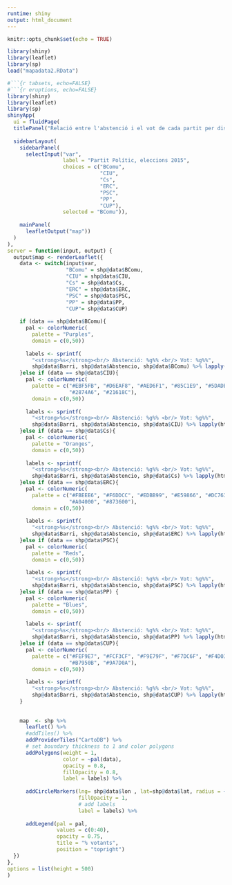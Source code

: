 ```yaml
---
runtime: shiny
output: html_document
---
```


```r
knitr::opts_chunk$set(echo = TRUE)
```

```r
library(shiny)
library(leaflet)
library(sp)
load("mapadata2.RData")
```


```r
#```{r tabsets, echo=FALSE}
#```{r eruptions, echo=FALSE}
library(shiny)
library(leaflet)
library(sp)
shinyApp(
  ui = fluidPage(
  titlePanel("Relació entre l'abstenció i el vot de cada partit per districte"),
  
  sidebarLayout(
    sidebarPanel(
      selectInput("var", 
                  label = "Partit Polític, eleccions 2015",
                  choices = c("BComu", 
                              "CIU",
                              "Cs", 
                              "ERC",
                              "PSC",
                              "PP",
                              "CUP"),
                  selected = "BComu")),
    
    mainPanel(
      leafletOutput("map"))
  )
),
server = function(input, output) {
  output$map <- renderLeaflet({
    data <- switch(input$var, 
                   "BComu" = shp@data$BComu,
                   "CIU" = shp@data$CIU,
                   "Cs" = shp@data$Cs,
                   "ERC" = shp@data$ERC,
                   "PSC" = shp@data$PSC,
                   "PP" = shp@data$PP,
                   "CUP"= shp@data$CUP)
    
    if (data == shp@data$BComu){
      pal <- colorNumeric(
        palette = "Purples",
        domain = c(0,50))
      
      labels <- sprintf(
        "<strong>%s</strong><br/> Abstenció: %g%% <br/> Vot: %g%%",
        shp@data$Barri, shp@data$Abstencio, shp@data$BComu) %>% lapply(htmltools::HTML)
    }else if (data == shp@data$CIU){
      pal <- colorNumeric(
        palette = c("#EBF5FB", "#D6EAF8", "#AED6F1", "#85C1E9", "#5DADE2", "#3498DB", "#2E86C1",
                    "#2874A6", "#21618C"),
        domain = c(0,50))
      
      labels <- sprintf(
        "<strong>%s</strong><br/> Abstenció: %g%% <br/> Vot: %g%%",
        shp@data$Barri, shp@data$Abstencio, shp@data$CIU) %>% lapply(htmltools::HTML)
    }else if (data == shp@data$Cs){
      pal <- colorNumeric(
        palette = "Oranges",
        domain = c(0,50))
      
      labels <- sprintf(
        "<strong>%s</strong><br/> Abstenció: %g%% <br/> Vot: %g%%",
        shp@data$Barri, shp@data$Abstencio, shp@data$Cs) %>% lapply(htmltools::HTML)
    }else if (data == shp@data$ERC){
      pal <- colorNumeric(
        palette = c("#FBEEE6", "#F6DDCC", "#EDBB99", "#E59866", "#DC7633", "#D35400", "#BA4A00",
                    "#A04000", "#873600"),
        domain = c(0,50))
      
      labels <- sprintf(
        "<strong>%s</strong><br/> Abstenció: %g%% <br/> Vot: %g%%",
        shp@data$Barri, shp@data$Abstencio, shp@data$ERC) %>% lapply(htmltools::HTML)
    }else if (data == shp@data$PSC){
      pal <- colorNumeric(
        palette = "Reds",
        domain = c(0,50))
      
      labels <- sprintf(
        "<strong>%s</strong><br/> Abstenció: %g%% <br/> Vot: %g%%",
        shp@data$Barri, shp@data$Abstencio, shp@data$PSC) %>% lapply(htmltools::HTML)
    }else if (data == shp@data$PP) {
      pal <- colorNumeric(
        palette = "Blues",
        domain = c(0,50))
      
      labels <- sprintf(
        "<strong>%s</strong><br/> Abstenció: %g%% <br/> Vot: %g%%",
        shp@data$Barri, shp@data$Abstencio, shp@data$PP) %>% lapply(htmltools::HTML)
    }else if (data == shp@data$CUP){
      pal <- colorNumeric(
        palette = c("#FEF9E7", "#FCF3CF", "#F9E79F", "#F7DC6F", "#F4D03F", "#F1C40F", "#D4AC0D",
                    "#B7950B", "#9A7D0A"),
        domain = c(0,50))
      
      labels <- sprintf(
        "<strong>%s</strong><br/> Abstenció: %g%% <br/> Vot: %g%%",
        shp@data$Barri, shp@data$Abstencio, shp@data$CUP) %>% lapply(htmltools::HTML)
    }
    
    
    map  <- shp %>%
      leaflet() %>%
      #addTiles() %>%
      addProviderTiles("CartoDB") %>%
      # set boundary thickness to 1 and color polygons
      addPolygons(weight = 1,
                  color = ~pal(data),
                  opacity = 0.8,
                  fillOpacity = 0.8,
                  label = labels) %>%
      
      addCircleMarkers(lng= shp@data$lon , lat=shp@data$lat, radius = ~(shp@data$Abstencio)/5, color = "black", weight=1, fillColor ="black",
                       fillOpacity = 1,
                       # add labels
                       label = labels) %>%
      
      addLegend(pal = pal,
                values = c(0:40),
                opacity = 0.75,
                title = "% votants",
                position = "topright")
  })
},
options = list(height = 500)
)
```


